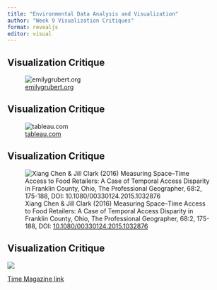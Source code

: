 ---
title: "Environmental Data Analysis and Visualization"
author: "Week 9 Visualization Critiques"
format: revealjs
editor: visual
---

## Visualization Critique

![[emilygrubert.org](https://emilygrubert.org/wp-content/uploads/2020/12/fossil_transition-script.html)](Week9Static/tamirViz.png)

## Visualization Critique

![[tableau.com](https://public.tableau.com/views/MLSSalaries/MLSPUDashboard?%3Aembed=y&%3AshowVizHome=no&%3Adisplay_count=y&%3Adisplay_static_image=y)](Week9Static/willViz.png){fig-align="center"}

## Visualization Critique

![Xiang Chen & Jill Clark (2016) Measuring Space--Time Access to Food Retailers: A Case of Temporal Access Disparity in Franklin County, Ohio, The Professional Geographer, 68:2, 175-188, DOI: [10.1080/00330124.2015.1032876](https://www.tandfonline.com/doi/full/10.1080/00330124.2015.1032876)](Week9Static/lydiaViz.png){fig-align="center"}

## Visualization Critique

![](Week9Static/stephViz.png){fig-align="center"}

[Time Magazine link](https://time.com/6328017/climate-change-hockey-stick/)
